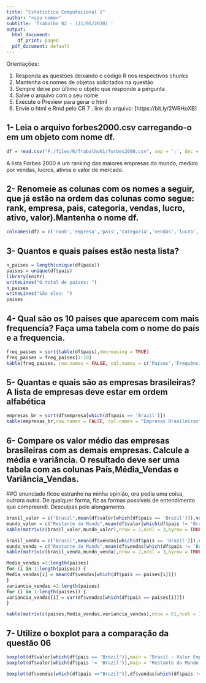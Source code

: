 ---
title: "Estatística Computacional I"
author: "<seu nome>"
subtitle: 'Trabalho 02 - (21/05/2020) '
output:
  html_document:
    df_print: paged
  pdf_document: default
---

Orientações:

1.  Responda as questões deixando o código R nos respectivos chunks
2.  Mantenha os nomes de objetos solicitados na questão
3.  Sempre deixe por último o objeto que responde a pergunta
4.  Salve o arquivo com o seu nome
5.  Execute o Preview para gerar o html
6.  Envie o html e Rmd pelo CR
7 . link do arquivo: [https://bit.ly/2WRHoXB]





## 1- Leia o arquivo forbes2000.csv carregando-o em um objeto com nome df.

```{r}
df = read.csv("F:/files/R/Trabalho01/forbes2000.csv", sep = ';', dec = ',')
```


A lista Forbes 2000 é um ranking das maiores empresas do mundo, medido por vendas, lucros, ativos e valor de mercado.




## 2- Renomeie as colunas com os nomes a seguir, que já  estão na ordem das colunas como segue: rank, empresa, pais, categoria, vendas, lucro, ativo, valor).Mantenha o nome df.


```{r}
colnames(df) = c('rank','empresa','pais','categoria','vendas','lucro','ativo','valor')
```



## 3- Quantos e quais países estão nesta lista?

```{r}
n_paises = length(unique(df$pais))
paises = unique(df$pais)
library(knitr)
writeLines("O total de países: ")
n_paises
writeLines("São eles: ")
paises
```


## 4- Qual são os 10 paises que aparecem com mais frequencia? Faça uma tabela com o nome do país e a frequencia.
```{r}
freq_paises = sort(table(df$pais),decreasing = TRUE)
freq_paises = freq_paises[1:10]
kable(freq_paises, row.names = FALSE, col.names = c('Países','Frequência'))
```

## 5- Quantas e quais são as empresas brasileiras? A lista de empresas deve estar em ordem alfabética

```{r}
empresas_br = sort(df$empresa[which(df$pais == 'Brazil')])
kable(empresas_br,row.names = FALSE, col.names = "Empresas Brasileiras")
```

## 6- Compare os valor médio das empresas brasileiras com as demais empresas. Calcule a média e variância. O resultado deve ser uma tabela com as colunas País,Média_Vendas e Variância_Vendas.  

##O enunciado ficou estranho na minha opinião, ora pedia uma coisa, outrora outra. De qualquer forma, fiz as formas possíveis de entendimento que compreendi. Desculpas pelo alongamento.

```{r}
brasil_valor = c("Brasil",mean(df$valor[which(df$pais == 'Brazil')]),var(df$valor[which(df$pais == 'Brazil')]))
mundo_valor = c("Restante do Mundo",mean(df$valor[which(df$pais != 'Brazil')]),var(df$valor[which(df$pais != 'Brazil')]))
kable(matrix(c(brasil_valor,mundo_valor),nrow = 2,ncol = 3,byrow = TRUE), row.names = FALSE, col.names = c("País", "Média_Valor", "Variância_Valor"))

brasil_venda = c("Brasil",mean(df$vendas[which(df$pais == 'Brazil')]),var(df$vendas[which(df$pais == 'Brazil')]))
mundo_venda = c("Restante do Mundo",mean(df$vendas[which(df$pais != 'Brazil')]),var(df$vendas[which(df$pais != 'Brazil')]))
kable(matrix(c(brasil_venda,mundo_venda),nrow = 2,ncol = 3,byrow = TRUE), row.names = FALSE, col.names = c("País", "Média_Vendas", "Variância_Vendas"))

Media_vendas =1:length(paises)
for (i in 1:length(paises)) {
Media_vendas[i] = mean(df$vendas[which(df$pais == paises[i])])
}
variancia_vendas =1:length(paises)
for (i in 1:length(paises)) {
variancia_vendas[i] = var(df$vendas[which(df$pais == paises[i])])
}

kable(matrix(c(paises,Media_vendas,variancia_vendas),nrow = 61,ncol = 3,byrow = FALSE), row.names = FALSE, col.names = c("País", "Média_Vendas", "Variância_Vendas"))
```


## 7- Utilize  o boxplot para a comparação da questão 06  

```{r}

boxplot(df$valor[which(df$pais == 'Brazil')],main = "Brasil - Valor Empresas")
boxplot(df$valor[which(df$pais != 'Brazil')],main = "Restante do Mundo - Valor Empresas")

boxplot(df$vendas[which(df$pais =="Brazil")],df$vendas[which(df$pais !="Brazil")],main= "Vendas",names = c("Brasil","Restante do Mundo"),xlab="US$ Bi",outline =FALSE,horizontal=TRUE)

```
